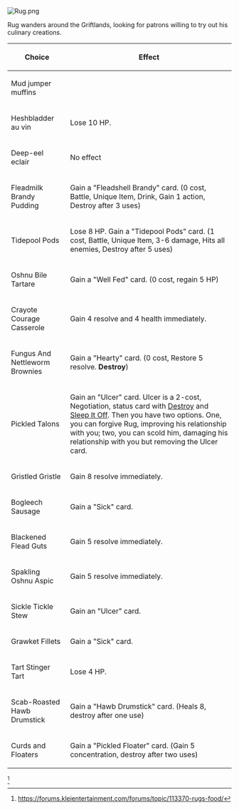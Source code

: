  [[File:Rug.png|thumb]]
Rug wanders around the Griftlands, looking for patrons willing to try out his culinary creations.
{| class="wikitable"
|+
!Choice
!Effect
|-
|Mud jumper muffins
|
|-
|Heshbladder au vin
|Lose 10 HP.
|-
|Deep-eel eclair
|No effect
|-
|Fleadmilk Brandy Pudding
|Gain a "Fleadshell Brandy" card. (0 cost, Battle, Unique Item, Drink, Gain 1 action, Destroy after 3 uses)
|-
|Tidepool Pods
|Lose 8 HP. Gain a "Tidepool Pods" card. (1 cost, Battle, Unique Item, 3-6 damage, Hits all enemies, Destroy after 5 uses)
|-
|Oshnu Bile Tartare
|Gain a "Well Fed" card. (0 cost, regain 5 HP)
|-
|Crayote Courage Casserole
|Gain 4 resolve and 4 health immediately.
|-
|Fungus And Nettleworm Brownies
|Gain a "Hearty" card. (0 cost, Restore 5 resolve. '''Destroy''')
|-
|Pickled Talons
|Gain an "Ulcer" card. Ulcer is a 2-cost, Negotiation, status card with [[Destroy]] and [[Sleep It Off]]. Then you have two options. One, you can forgive Rug, improving his relationship with you; two, you can scold him, damaging his relationship with you but removing the Ulcer card. 
|-
|Gristled Gristle
|Gain 8 resolve immediately.
|-
|Bogleech Sausage
|Gain a "Sick" card.
|-
|Blackened Flead Guts
|Gain 5 resolve immediately.
|-
|Spakling Oshnu Aspic
|Gain 5 resolve immediately.
|-
|Sickle Tickle Stew
|Gain an "Ulcer" card.
|-
|Grawket Fillets
|Gain a "Sick" card.
|-
|Tart Stinger Tart
|Lose 4 HP. 
|-
|Scab-Roasted Hawb Drumstick
|Gain a "Hawb Drumstick" card. (Heals 8, destroy after one use)
|-
|Curds and Floaters
|Gain a "Pickled Floater" card. (Gain 5 concentration, destroy after two uses)
|}
<ref>https://forums.kleientertainment.com/forums/topic/113370-rugs-food/</ref>